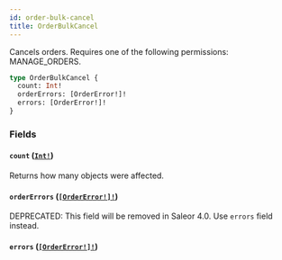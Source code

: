 ```yaml
---
id: order-bulk-cancel
title: OrderBulkCancel
---
```


Cancels orders. Requires one of the following permissions: MANAGE_ORDERS.

```graphql
type OrderBulkCancel {
  count: Int!
  orderErrors: [OrderError!]!
  errors: [OrderError!]!
}
```

### Fields

#### `count` ([`Int!`](../../../developer/api-reference/scalars/int))

Returns how many objects were affected.

#### `orderErrors` ([`[OrderError!]!`](../../../developer/api-reference/objects/order-error))

<span class="badge badge--warning">DEPRECATED: This field will be removed in Saleor 4.0. Use `errors` field instead.</span>

#### `errors` ([`[OrderError!]!`](../../../developer/api-reference/objects/order-error))
